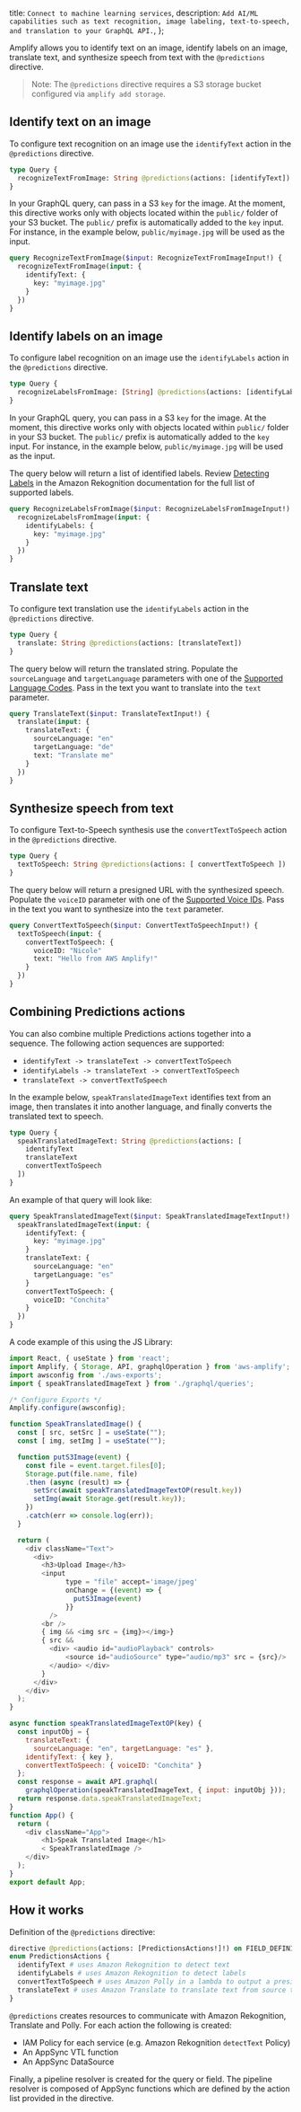   title: `Connect to machine learning services`,
  description: `Add AI/ML capabilities such as text recognition, image labeling, text-to-speech, and translation to your GraphQL API.`,
};

Amplify allows you to identify text on an image, identify labels on an image, translate text, and synthesize speech from text with the `@predictions` directive.

> Note: The `@predictions` directive requires a S3 storage bucket configured via `amplify add storage`. 

## Identify text on an image

To configure text recognition on an image use the `identifyText` action in the `@predictions` directive.

```graphql
type Query {
  recognizeTextFromImage: String @predictions(actions: [identifyText])
}
```

In your GraphQL query, can pass in a S3 `key` for the image. At the moment, this directive works only with objects located within the `public/` folder of your S3 bucket. The `public/` prefix is automatically added to the `key` input. For instance, in the example below, `public/myimage.jpg` will be used as the input. 

```graphql
query RecognizeTextFromImage($input: RecognizeTextFromImageInput!) {
  recognizeTextFromImage(input: {
    identifyText: {
      key: "myimage.jpg"
    }
  })
}
```

## Identify labels on an image

To configure label recognition on an image use the `identifyLabels` action in the `@predictions` directive.

```graphql
type Query {
  recognizeLabelsFromImage: [String] @predictions(actions: [identifyLabels])
}
```

In your GraphQL query, you can pass in a S3 `key` for the image. At the moment, this directive works only with objects located within `public/` folder in your S3 bucket. The `public/` prefix is automatically added to the `key` input. For instance, in the example below, `public/myimage.jpg` will be used as the input. 

The query below will return a list of identified labels. Review [Detecting Labels](https://docs.aws.amazon.com/rekognition/latest/dg/labels.html) in the Amazon Rekognition documentation for the full list of supported labels.

```graphql
query RecognizeLabelsFromImage($input: RecognizeLabelsFromImageInput!) {
  recognizeLabelsFromImage(input: {
    identifyLabels: {
      key: "myimage.jpg"
    }
  })
}
```

## Translate text

To configure text translation use the `identifyLabels` action in the `@predictions` directive. 

```graphql
type Query {
  translate: String @predictions(actions: [translateText])
}
```

The query below will return the translated string. Populate the `sourceLanguage` and `targetLanguage` parameters with one of the [Supported Language Codes](https://docs.aws.amazon.com/translate/latest/dg/what-is.html#what-is-languages). Pass in the text you want to translate into the `text` parameter.

```graphql
query TranslateText($input: TranslateTextInput!) {
  translate(input: {
    translateText: {
      sourceLanguage: "en"
      targetLanguage: "de"
      text: "Translate me"
    }
  })
}
```

## Synthesize speech from text

To configure Text-to-Speech synthesis use the `convertTextToSpeech` action in the `@predictions` directive. 

```graphql
type Query {
  textToSpeech: String @predictions(actions: [ convertTextToSpeech ])
}
```

The query below will return a presigned URL with the synthesized speech. Populate the `voiceID` parameter with one of the [Supported Voice IDs](https://docs.aws.amazon.com/polly/latest/dg/voicelist.htm). Pass in the text you want to synthesize into the `text` parameter.

```graphql
query ConvertTextToSpeech($input: ConvertTextToSpeechInput!) {
  textToSpeech(input: {
    convertTextToSpeech: {
      voiceID: "Nicole"
      text: "Hello from AWS Amplify!"
    }
  })
}
```

## Combining Predictions actions

You can also combine multiple Predictions actions together into a sequence. The following action sequences are supported:
- `identifyText -> translateText -> convertTextToSpeech`
- `identifyLabels -> translateText -> convertTextToSpeech`
- `translateText -> convertTextToSpeech`

In the example below, `speakTranslatedImageText` identifies text from an image, then translates it into another language, and finally converts the translated text to speech.

```graphql
type Query {
  speakTranslatedImageText: String @predictions(actions: [
    identifyText
    translateText
    convertTextToSpeech
  ])
}
```

An example of that query will look like:

```graphql
query SpeakTranslatedImageText($input: SpeakTranslatedImageTextInput!) {
  speakTranslatedImageText(input: {
    identifyText: {
      key: "myimage.jpg"
    }
    translateText: {
      sourceLanguage: "en"
      targetLanguage: "es"
    }
    convertTextToSpeech: {
      voiceID: "Conchita"
    }
  })
}
```

A code example of this using the JS Library:

```js
import React, { useState } from 'react';
import Amplify, { Storage, API, graphqlOperation } from 'aws-amplify';
import awsconfig from './aws-exports';
import { speakTranslatedImageText } from './graphql/queries';

/* Configure Exports */
Amplify.configure(awsconfig);

function SpeakTranslatedImage() {
  const [ src, setSrc ] = useState("");
  const [ img, setImg ] = useState("");

  function putS3Image(event) {
    const file = event.target.files[0];
    Storage.put(file.name, file)
    .then (async (result) => {
      setSrc(await speakTranslatedImageTextOP(result.key))
      setImg(await Storage.get(result.key));
    })
    .catch(err => console.log(err));
  }

  return (
    <div className="Text">
      <div>
        <h3>Upload Image</h3>
        <input
              type = "file" accept='image/jpeg'
              onChange = {(event) => {
                putS3Image(event)
              }}
          />
        <br />
        { img && <img src = {img}></img>}
        { src &&
          <div> <audio id="audioPlayback" controls>
              <source id="audioSource" type="audio/mp3" src = {src}/>
          </audio> </div>
        }
      </div>
    </div>
  );
}

async function speakTranslatedImageTextOP(key) {
  const inputObj = {
    translateText: {
      sourceLanguage: "en", targetLanguage: "es" },
    identifyText: { key },
    convertTextToSpeech: { voiceID: "Conchita" }
  };
  const response = await API.graphql(
    graphqlOperation(speakTranslatedImageText, { input: inputObj }));
  return response.data.speakTranslatedImageText;
}
function App() {
  return (
    <div className="App">
        <h1>Speak Translated Image</h1>
        < SpeakTranslatedImage />
    </div>
  );
}
export default App;
```

## How it works

Definition of the `@predictions` directive:

```graphql
directive @predictions(actions: [PredictionsActions!]!) on FIELD_DEFINITION
enum PredictionsActions {
  identifyText # uses Amazon Rekognition to detect text
  identifyLabels # uses Amazon Rekognition to detect labels
  convertTextToSpeech # uses Amazon Polly in a lambda to output a presigned url to synthesized speech
  translateText # uses Amazon Translate to translate text from source to target language
}
```

`@predictions` creates resources to communicate with Amazon Rekognition, Translate and Polly.
For each action the following is created:

- IAM Policy for each service (e.g. Amazon Rekognition `detectText` Policy)
- An AppSync VTL function
- An AppSync DataSource

Finally, a pipeline resolver is created for the query or field. The pipeline resolver is composed of AppSync functions which are defined by the action list provided in the directive.